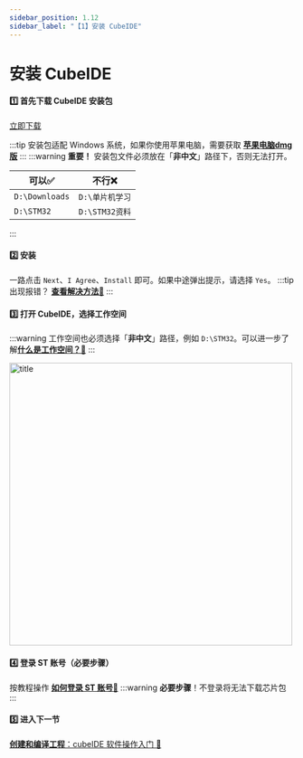 ```yaml
---
sidebar_position: 1.12
sidebar_label: "【1】安装 CubeIDE"
---
```


# 安装 CubeIDE

#### 1️⃣ 首先下载 CubeIDE 安装包

<a href="https://pan.baud-dance.com/d/STM32CubeIDE/st-stm32cubeide_1.19.0_25607_20250703_0907_x86_64.exe" class="source_download_button" target="_blank">立即下载</a>
<div style={{marginBottom: "20px"}}>
</div>

:::tip
安装包适配 Windows 系统，如果你使用苹果电脑，需要获取
 <a href="https://pan.baidu.com/s/1DX3xAUFVLozOQG5PfS2zcg?pwd=6666" target="_blank">**苹果电脑dmg版**</a>
:::
:::warning
**重要！**
安装包文件必须放在「**非中文**」路径下，否则无法打开。

| **可以✅**       | **不行❌**           |
|--------------------|------------------------|
| `D:\Downloads`     | `D:\单片机学习`        |
| `D:\STM32`         | `D:\STM32资料`     |

:::

#### 2️⃣ 安装

一路点击 `Next`、`I Agree`、`Install` 即可。如果中途弹出提示，请选择 `Yes`。
:::tip
出现报错？ <a href="/docs/stm32/FAQ/InstallError" target="_blank">**查看解决方法🔗**</a>
:::

#### 3️⃣ 打开 CubeIDE，选择工作空间

:::warning
工作空间也必须选择「**非中文**」路径，例如 `D:\STM32`。可以进一步了解<a href="/docs/stm32/FAQ/whatIsWorkSpace" target="_blank">**什么是工作空间？🔗**</a>
:::

   <div style={{ display: "flex", justifyContent: "left", alignItems: "center", marginBottom: "20px"}}>
   <img src={require('/docs/stm32/getting-started/img/selworkspace.png').default} alt="title" width="500px" />
   </div>

#### 4️⃣ 登录 ST 账号（必要步骤） 

按教程操作 <a href="\docs\stm32\FAQ\login#-如何登录" target="_blank">**如何登录 ST 账号🔗**</a>
:::warning
**必要步骤**！不登录将无法下载芯片包
:::

#### 5️⃣ 进入下一节

<a href="/docs/stm32/getting-started/getting-started_software" target="_blank">**创建和编译工程**：cubeIDE 软件操作入门 🔗</a>

